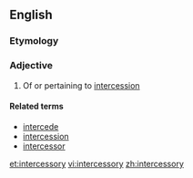 ==English==

===Etymology===
{{suffix|intercession|ory}} <!-- Not intercessor + -y -->

===Adjective===
{{en-adj}}

# Of or pertaining to [[intercession]]

====Related terms====
* [[intercede]]
* [[intercession]]
* [[intercessor]]

[[et:intercessory]]
[[vi:intercessory]]
[[zh:intercessory]]